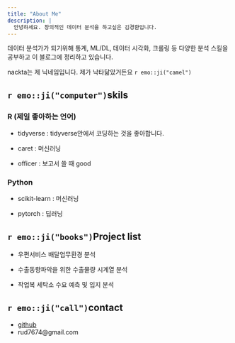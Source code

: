 ```yaml
---
title: "About Me"
description: |
  안녕하세요. 창의적인 데이터 분석을 하고싶은 김경환입니다. 
---
```


데이터 분석가가 되기위해 통계, ML/DL, 데이터 시각화, 크롤링 등 다양한 분석 스킬을 공부하고 이 블로그에 정리하고 있습니다.

nackta는 제 닉네임입니다. 제가 낙타닮았거든요 `r emo::ji("camel")`

## `r emo::ji("computer")`skils

### R (제일 좋아하는 언어)

-   tidyverse : tidyverse안에서 코딩하는 것을 좋아합니다.

-   caret : 머신러닝

-   officer : 보고서 쓸 때 good

### Python

-   scikit-learn : 머신러닝

-   pytorch : 딥러닝

## `r emo::ji("books")`Project list

-   우편서비스 배달업무환경 분석

-   수출동향파악을 위한 수출물량 시계열 분석

-   작업복 세탁소 수요 예측 및 입지 분석

## `r emo::ji("call")`contact

-   [github](https://github.com/nackta)
-   rud7674\@gmail.com
